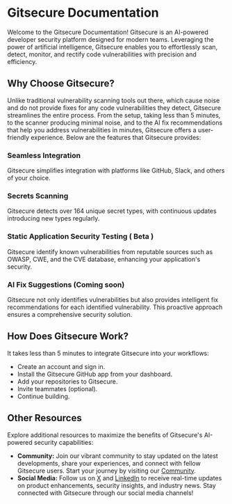 # Gitsecure Documentation

Welcome to the Gitsecure Documentation! Gitsecure is an AI-powered developer security platform designed for modern teams. Leveraging the power of artificial intelligence, Gitsecure enables you to effortlessly scan, detect, monitor, and rectify code vulnerabilities with precision and efficiency.

## Why Choose Gitsecure?

Unlike traditional vulnerability scanning tools out there, which cause noise and do not provide fixes for any code vulnerabilities they detect, Gitsecure streamlines the entire process. From the setup, taking less than 5 minutes, to the scanner producing minimal noise, and to the AI fix recommendations that help you address vulnerabilities in minutes, Gitsecure offers a user-friendly experience. Below are the features that Gitsecure provides:

### Seamless Integration

Gitsecure simplifies integration with platforms like GitHub, Slack, and others of your choice.

### Secrets Scanning

Gitsecure detects over 164 unique secret types, with continuous updates introducing new types regularly.

### Static Application Security Testing ( Beta )

Gitsecure identify known vulnerabilities from reputable sources such as OWASP, CWE, and the CVE database, enhancing your application's security.

### AI Fix Suggestions (Coming soon)

Gitsecure not only identifies vulnerabilities but also provides intelligent fix recommendations for each identified vulnerability. This proactive approach ensures a comprehensive security solution.

## How Does Gitsecure Work?

It takes less than 5 minutes to integrate Gitsecure into your workflows:

- Create an account and sign in.
- Install the Gitsecure GitHub app from your dashboard.
- Add your repositories to Gitsecure.
- Invite teammates (optional).
- Continue building.

## Other Resources

Explore additional resources to maximize the benefits of Gitsecure's AI-powered security capabilities:

- **Community:** Join our vibrant community to stay updated on the latest developments, share your experiences, and connect with fellow Gitsecure users. Start your journey by visiting our [Community](https://discord.gg/u5tkbCnP3G).
- **Social Media:** Follow us on [X](https://X.com/gitsecure) and [LinkedIn](https://www.linkedin.com/company/gitsecure) to receive real-time updates on product enhancements, security insights, and industry news. Stay connected with Gitsecure through our social media channels!
